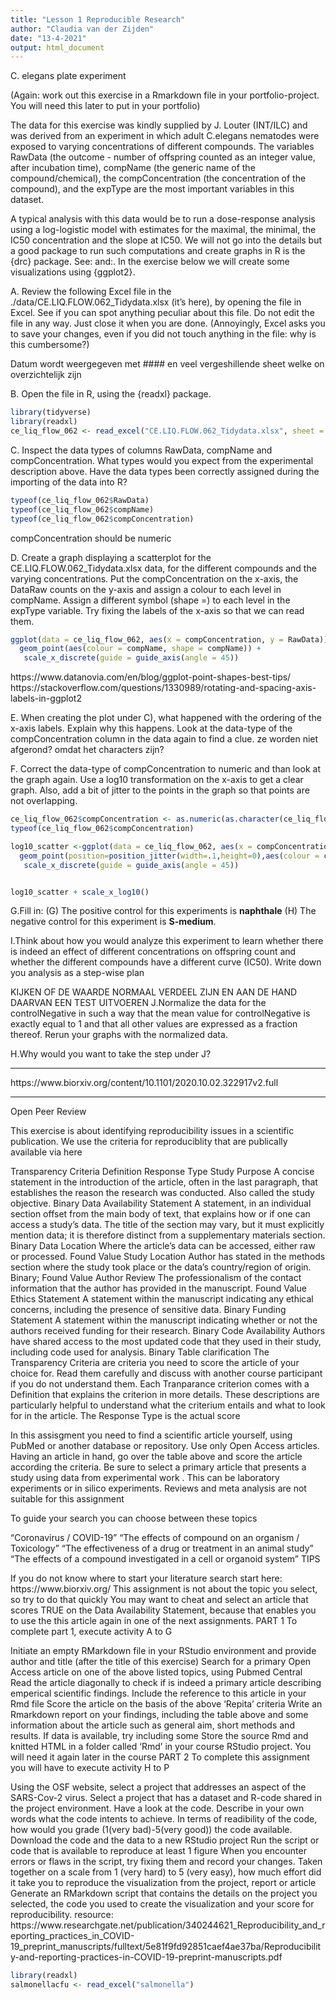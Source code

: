 ---
title: "Lesson 1 Reproducible Research"
author: "Claudia van der Zijden"
date: "13-4-2021"
output: html_document
---
C. elegans plate experiment

(Again: work out this exercise in a Rmarkdown file in your portfolio-project. You will need this later to put in your portfolio)

The data for this exercise was kindly supplied by J. Louter (INT/ILC) and was derived from an experiment in which adult C.elegans nematodes were exposed to varying concentrations of different compounds. The variables RawData (the outcome - number of offspring counted as an integer value, after incubation time), compName (the generic name of the compound/chemical), the compConcentration (the concentration of the compound), and the expType are the most important variables in this dataset.

A typical analysis with this data would be to run a dose-response analysis using a log-logistic model with estimates for the maximal, the minimal, the IC50 concentration and the slope at IC50. We will not go into the details but a good package to run such computations and create graphs in R is the {drc} package. See: and:. In the exercise below we will create some visualizations using {ggplot2}.

A. Review the following Excel file in the ./data/CE.LIQ.FLOW.062_Tidydata.xlsx (it’s here), by opening the file in Excel. See if you can spot anything peculiar about this file. Do not edit the file in any way. Just close it when you are done. (Annoyingly, Excel asks you to save your changes, even if you did not touch anything in the file: why is this cumbersome?)

Datum wordt weergegeven met #### en veel vergeshillende sheet welke on overzichtelijk zijn 

B. Open the file in R, using the {readxl} package.
```{r 1.1B}
library(tidyverse)
library(readxl)
ce_liq_flow_062 <- read_excel("CE.LIQ.FLOW.062_Tidydata.xlsx", sheet = 1)
```

C. Inspect the data types of columns RawData, compName and compConcentration. What types would you expect from the experimental description above. Have the data types been correctly assigned during the importing of the data into R?
```{r 1.1C}
typeof(ce_liq_flow_062$RawData)
typeof(ce_liq_flow_062$compName)
typeof(ce_liq_flow_062$compConcentration)
```
compConcentration should be numeric

D. Create a graph displaying a scatterplot for the CE.LIQ.FLOW.062_Tidydata.xlsx data, for the different compounds and the varying concentrations. Put the compConcentration on the x-axis, the DataRaw counts on the y-axis and assign a colour to each level in compName. Assign a different symbol (shape =) to each level in the expType variable. Try fixing the labels of the x-axis so that we can read them.
```{r 1.1D}
ggplot(data = ce_liq_flow_062, aes(x = compConcentration, y = RawData)) +
  geom_point(aes(colour = compName, shape = compName)) +
   scale_x_discrete(guide = guide_axis(angle = 45))
```
https://www.datanovia.com/en/blog/ggplot-point-shapes-best-tips/
https://stackoverflow.com/questions/1330989/rotating-and-spacing-axis-labels-in-ggplot2

E. When creating the plot under C), what happened with the ordering of the x-axis labels. Explain why this happens. Look at the data-type of the compConcentration column in the data again to find a clue.
ze worden niet afgerond? omdat het characters zijn?

F. Correct the data-type of compConcentration to numeric and than look at the graph again. Use a log10 transformation on the x-axis to get a clear graph. Also, add a bit of jitter to the points in the graph so that points are not overlapping.
```{r 1.1F}
ce_liq_flow_062$compConcentration <- as.numeric(as.character(ce_liq_flow_062$compConcentration))
typeof(ce_liq_flow_062$compConcentration)

log10_scatter <-ggplot(data = ce_liq_flow_062, aes(x = compConcentration, y = RawData)) +
  geom_point(position=position_jitter(width=.1,height=0),aes(colour = compName, shape = compName)) +
   scale_x_discrete(guide = guide_axis(angle = 45))


log10_scatter + scale_x_log10()
```

G.Fill in: (G) The positive control for this experiments is __naphthale__ (H) The negative control for this experiment is __S-medium__.

I.Think about how you would analyze this experiment to learn whether there is indeed an effect of different concentrations on offspring count and whether the different compounds have a different curve (IC50). Write down you analysis as a step-wise plan

KIJKEN OF DE WAARDE NORMAAL VERDEEL ZIJN EN AAN DE HAND DAARVAN EEN TEST UITVOEREN
J.Normalize the data for the controlNegative in such a way that the mean value for controlNegative is exactly equal to 1 and that all other values are expressed as a fraction thereof. Rerun your graphs with the normalized data.

H.Why would you want to take the step under J?

__________________________________

https://www.biorxiv.org/content/10.1101/2020.10.02.322917v2.full

_____

Open Peer Review

This exercise is about identifying reproducibility issues in a scientific publication. We use the criteria for reproduciblity that are publically available via here

Transparency Criteria	Definition	Response Type
Study Purpose	A concise statement in the introduction of the article, often in the last paragraph, that establishes the reason the research was conducted. Also called the study objective.	Binary
Data Availability Statement	A statement, in an individual section offset from the main body of text, that explains how or if one can access a study’s data. The title of the section may vary, but it must explicitly mention data; it is therefore distinct from a supplementary materials section.	Binary
Data Location	Where the article’s data can be accessed, either raw or processed.	Found Value
Study Location	Author has stated in the methods section where the study took place or the data’s country/region of origin.	Binary; Found Value
Author Review	The professionalism of the contact information that the author has provided in the manuscript.	Found Value
Ethics Statement	A statement within the manuscript indicating any ethical concerns, including the presence of sensitive data.	Binary
Funding Statement	A statement within the manuscript indicating whether or not the authors received funding for their research.	Binary
Code Availability	Authors have shared access to the most updated code that they used in their study, including code used for analysis.	Binary
Table clarification The Transparency Criteria are criteria you need to score the article of your choice for. Read them carefully and discuss with another course participant if you do not understand them. Each Tranparance criterion comes with a Definition that explains the criterion in more details. These descriptions are particularly helpful to understand what the criterium entails and what to look for in the article. The Response Type is the actual score

In this assisgment you need to find a scientific article yourself, using PubMed or another database or repository. Use only Open Access articles. Having an article in hand, go over the table above and score the article according the criteria. Be sure to select a primary article that presents a study using data from experimental work . This can be laboratory experiments or in silico experiments. Reviews and meta analysis are not suitable for this assignment

To guide your search you can choose between these topics

“Coronavirus / COVID-19”
“The effects of compound on an organism / Toxicology”
“The effectiveness of a drug or treatment in an animal study”
“The effects of a compound investigated in a cell or organoid system”
TIPS

If you do not know where to start your literature search start here: https://www.biorxiv.org/
This assignment is not about the topic you select, so try to do that quickly
You may want to cheat and select an article that scores TRUE on the Data Availability Statement, because that enables you to use the this article again in one of the next assignments.
PART 1 To complete part 1, execute activity A to G

Initiate an empty RMarkdown file in your RStudio environment and provide author and title (after the title of this exercise)
Search for a primary Open Access article on one of the above listed topics, using Pubmed Central
Read the article diagonally to check if is indeed a primary article describing emperical scientific findings.
Include the reference to this article in your Rmd file
Score the article on the basis of the above ‘Repita’ criteria
Write an Rmarkdown report on your findings, including the table above and some information about the article such as general aim, short methods and results. If data is available, try including some
Store the source Rmd and knitted HTML in a folder called ‘Rmd’ in your course RStudio project. You will need it again later in the course
PART 2 To complete this assignment you will have to execute activity H to P

Using the OSF website, select a project that addresses an aspect of the SARS-Cov-2 virus.
Select a project that has a dataset and R-code shared in the project environment.
Have a look at the code. Describe in your own words what the code intents to achieve.
In terms of readibility of the code, how would you grade (1(very bad)-5(very good)) the code available.
Download the code and the data to a new RStudio project
Run the script or code that is available to reproduce at least 1 figure
When you encounter errors or flaws in the script, try fixing them and record your changes.
Taken together on a scale from 1 (very hard) to 5 (very easy), how much effort did it take you to reproduce the visualization from the project, report or article
Generate an RMarkdown script that contains the details on the project you selected, the code you used to create the visualization and your score for reproducibility.
resource: https://www.researchgate.net/publication/340244621_Reproducibility_and_reporting_practices_in_COVID-19_preprint_manuscripts/fulltext/5e81f9fd92851caef4ae37ba/Reproducibility-and-reporting-practices-in-COVID-19-preprint-manuscripts.pdf
```{r}
library(readxl)
salmonellacfu <- read_excel("salmonella")
```